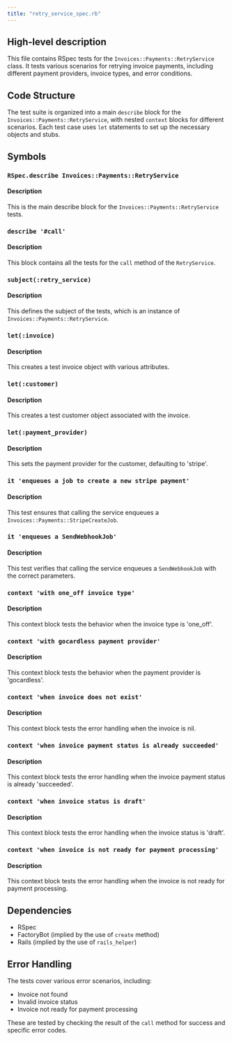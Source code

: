 ```yaml
---
title: "retry_service_spec.rb"
---
```


## High-level description
This file contains RSpec tests for the `Invoices::Payments::RetryService` class. It tests various scenarios for retrying invoice payments, including different payment providers, invoice types, and error conditions.

## Code Structure
The test suite is organized into a main `describe` block for the `Invoices::Payments::RetryService`, with nested `context` blocks for different scenarios. Each test case uses `let` statements to set up the necessary objects and stubs.

## Symbols

### `RSpec.describe Invoices::Payments::RetryService`
#### Description
This is the main describe block for the `Invoices::Payments::RetryService` tests.

### `describe '#call'`
#### Description
This block contains all the tests for the `call` method of the `RetryService`.

### `subject(:retry_service)`
#### Description
This defines the subject of the tests, which is an instance of `Invoices::Payments::RetryService`.

### `let(:invoice)`
#### Description
This creates a test invoice object with various attributes.

### `let(:customer)`
#### Description
This creates a test customer object associated with the invoice.

### `let(:payment_provider)`
#### Description
This sets the payment provider for the customer, defaulting to 'stripe'.

### `it 'enqueues a job to create a new stripe payment'`
#### Description
This test ensures that calling the service enqueues a `Invoices::Payments::StripeCreateJob`.

### `it 'enqueues a SendWebhookJob'`
#### Description
This test verifies that calling the service enqueues a `SendWebhookJob` with the correct parameters.

### `context 'with one_off invoice type'`
#### Description
This context block tests the behavior when the invoice type is 'one_off'.

### `context 'with gocardless payment provider'`
#### Description
This context block tests the behavior when the payment provider is 'gocardless'.

### `context 'when invoice does not exist'`
#### Description
This context block tests the error handling when the invoice is nil.

### `context 'when invoice payment status is already succeeded'`
#### Description
This context block tests the error handling when the invoice payment status is already 'succeeded'.

### `context 'when invoice status is draft'`
#### Description
This context block tests the error handling when the invoice status is 'draft'.

### `context 'when invoice is not ready for payment processing'`
#### Description
This context block tests the error handling when the invoice is not ready for payment processing.

## Dependencies
- RSpec
- FactoryBot (implied by the use of `create` method)
- Rails (implied by the use of `rails_helper`)

## Error Handling
The tests cover various error scenarios, including:
- Invoice not found
- Invalid invoice status
- Invoice not ready for payment processing

These are tested by checking the result of the `call` method for success and specific error codes.